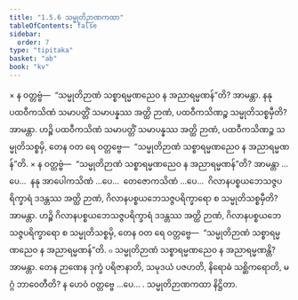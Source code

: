```yaml
---
title: "1.5.6 သမ္မုတိဉာဏကထာ"
tableOfContents: false
sidebar:
  order: 7
type: "tipitaka"
basket: "ab"
book: "kv"
---
```



<DynamicBreadcrumb />

<Division number="434" book="kv">

<Paragraph number="1506" book="kv">
× န ဝတ္တဗ္ဗံ—  “သမ္မုတိဉာဏံ သစ္စာရမ္မဏညေဝ န အညာရမ္မဏန်”တိ? အာမန္တာ. နနု ပထဝီကသိဏံ သမာပတ္တိံ သမာပန္နဿ အတ္ထိ ဉာဏံ, ပထဝီကသိဏဉ္စ သမ္မုတိသစ္စမှီတိ? အာမန္တာ. ဟဉ္စိ ပထဝီကသိဏံ သမာပတ္တိံ သမာပန္နဿ အတ္ထိ ဉာဏံ, ပထဝီကသိဏဉ္စ သမ္မုတိသစ္စမှိ, တေန ဝတ ရေ ဝတ္တဗ္ဗေ—  “သမ္မုတိဉာဏံ သစ္စာရမ္မဏညေဝ န အညာရမ္မဏန်”တိ.
</Paragraph>

<Paragraph number="1507" book="kv">
× န ဝတ္တဗ္ဗံ—  “သမ္မုတိဉာဏံ သစ္စာရမ္မဏညေဝ န အညာရမ္မဏန်”တိ? အာမန္တာ …ပေ…  နနု အာပေါကသိဏံ …ပေ…  တေဇောကသိဏံ …ပေ…  ဂိလာနပစ္စယဘေသဇ္ဇပရိက္ခာရံ ဒဒန္တဿ အတ္ထိ ဉာဏံ, ဂိလာနပစ္စယဘေသဇ္ဇပရိက္ခာရော စ သမ္မုတိသစ္စမှီတိ? အာမန္တာ. ဟဉ္စိ ဂိလာနပစ္စယဘေသဇ္ဇပရိက္ခာရံ ဒဒန္တဿ အတ္ထိ ဉာဏံ, ဂိလာနပစ္စယဘေသဇ္ဇပရိက္ခာရော စ သမ္မုတိသစ္စမှိ, တေန ဝတ ရေ ဝတ္တဗ္ဗေ—  “သမ္မုတိဉာဏံ သစ္စာရမ္မဏညေဝ န အညာရမ္မဏန်”တိ.
</Paragraph>

</Division>
<Division number="435" book="kv">

<Paragraph number="1508" book="kv">
๐ သမ္မုတိဉာဏံ သစ္စာရမ္မဏညေဝ န အညာရမ္မဏန္တိ? အာမန္တာ. တေန ဉာဏေန ဒုက္ခံ ပရိဇာနာတိ, သမုဒယံ ပဇဟတိ, နိရောဓံ သစ္ဆိကရောတိ, မဂ္ဂံ ဘာဝေတီတိ? န ဟေဝံ ဝတ္တဗ္ဗေ …ပေ… .

</Paragraph>
</Division>

<Paragraph number="1509" type="center" book="kv">
သမ္မုတိဉာဏကထာ နိဋ္ဌိတာ.
</Paragraph>